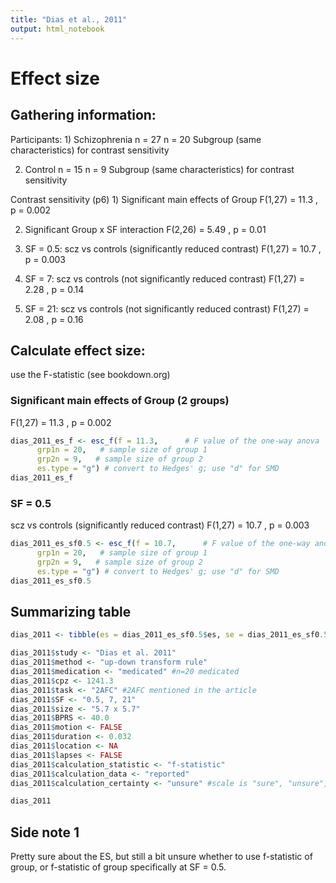 ```yaml
---
title: "Dias et al., 2011"
output: html_notebook
---
```


# Effect size

## Gathering information:

Participants:
1) Schizophrenia n = 27
n = 20 Subgroup (same characteristics) for contrast sensitivity

2)  Control n = 15
n = 9 Subgroup (same characteristics) for contrast sensitivity


Contrast sensitivity (p6)
1) Significant main effects of Group
F(1,27) = 11.3 , p = 0.002

2)  Significant Group x SF interaction
F(2,26) = 5.49 , p = 0.01

3)  SF = 0.5: scz vs controls (significantly reduced contrast)
F(1,27) = 10.7 , p = 0.003

4)  SF = 7: scz vs controls (not significantly reduced contrast)
F(1,27) = 2.28 , p = 0.14

5)  SF = 21: scz vs controls (not significantly reduced contrast)
F(1,27) = 2.08 , p = 0.16

## Calculate effect size:

use the F-statistic (see bookdown.org)

### Significant main effects of Group (2 groups)
F(1,27) = 11.3 , p = 0.002
```r
dias_2011_es_f <- esc_f(f = 11.3,      # F value of the one-way anova
      grp1n = 20,   # sample size of group 1 
      grp2n = 9,   # sample size of group 2
      es.type = "g") # convert to Hedges' g; use "d" for SMD
dias_2011_es_f
```

### SF = 0.5
scz vs controls (significantly reduced contrast)
F(1,27) = 10.7 , p = 0.003
```r
dias_2011_es_sf0.5 <- esc_f(f = 10.7,      # F value of the one-way anova
      grp1n = 20,   # sample size of group 1 
      grp2n = 9,   # sample size of group 2
      es.type = "g") # convert to Hedges' g; use "d" for SMD
dias_2011_es_sf0.5
```


## Summarizing table

```r
dias_2011 <- tibble(es = dias_2011_es_sf0.5$es, se = dias_2011_es_sf0.5$se ) 

dias_2011$study <- "Dias et al. 2011"
dias_2011$method <- "up-down transform rule"  
dias_2011$medication <- "medicated" #n=20 medicated
dias_2011$cpz <- 1241.3
dias_2011$task <- "2AFC" #2AFC mentioned in the article
dias_2011$SF <- "0.5, 7, 21"
dias_2011$size <- "5.7 x 5.7" 
dias_2011$BPRS <- 40.0
dias_2011$motion <- FALSE 
dias_2011$duration <- 0.032 
dias_2011$location <- NA
dias_2011$lapses <- FALSE 
dias_2011$calculation_statistic <- "f-statistic"  
dias_2011$calculation_data <- "reported" 
dias_2011$calculation_certainty <- "unsure" #scale is "sure", "unsure", "very unsure"

dias_2011
```

## Side note 1
Pretty sure about the ES, but still a bit unsure whether to use f-statistic of group, or f-statistic of group specifically at SF = 0.5.

